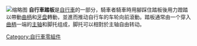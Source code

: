 {{Expand language|1=en|time=2021-02-14T07:39:06+00:00}}
[[File:13-01-06-fahrradkram-05.jpg|缩略图]]
'''自行車踏板'''是[[自行車|自行車]]的一部分，騎車者騎車時用腳踩住踏板後用力蹬踏以帶動[[曲柄|曲柄]]和[[牙盘|牙盘]]轉動，並進而推动自行车的车轮向前滾動。踏板通常由一个穿入[[曲柄|曲柄]]一端的[[軸|主轴]]和脚托组成，脚托可以相對於主轴自由转动。

{{自行车配件}}
[[Category:自行車零組件|Category:自行車零組件]]
{{tech-stub}}
